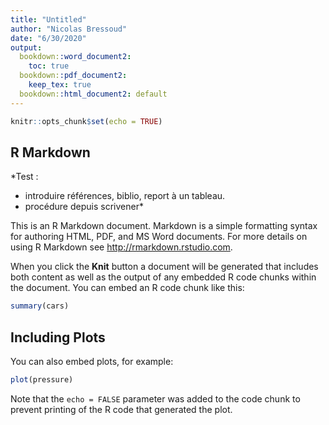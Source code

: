 ```yaml
---
title: "Untitled"
author: "Nicolas Bressoud"
date: "6/30/2020"
output: 
  bookdown::word_document2:
    toc: true
  bookdown::pdf_document2:
    keep_tex: true
  bookdown::html_document2: default
---
```


```r
knitr::opts_chunk$set(echo = TRUE)
```

## R Markdown

*Test :

- introduire références, biblio, report à un tableau.
- procédure depuis scrivener*

This is an R Markdown document. Markdown is a simple formatting syntax for authoring HTML, PDF, and MS Word documents. For more details on using R Markdown see <http://rmarkdown.rstudio.com>.

When you click the **Knit** button a document will be generated that includes both content as well as the output of any embedded R code chunks within the document. You can embed an R code chunk like this:

```r
summary(cars)
```

## Including Plots

You can also embed plots, for example:

```r
plot(pressure)
```

Note that the `echo = FALSE` parameter was added to the code chunk to prevent printing of the R code that generated the plot.

